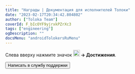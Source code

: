 ```yaml
---
title: "Награды | Документация для исполнителей Толоки"
date: "2023-02-17T20:34:42.804802"
author: ["Toloka Team"]
coverId: F_bIcOYF9yjrxkPZrXc3
tags: ["engineering"]
ogDescription: ""
docsMenu: "androidTolokersRuMenu"
---
```



<RuAchievementsContent1/>

Слева вверху нажмите значок **<img src="https://tlkfrontprod.azureedge.net/portal-production/static/uploaded/images/1677848121910/1677848121910_original_png.png" width="21px" alt="" /> → Достижения**.

<RuAchievementsContent2/>

<Button themeColor="light" view="default" size="l" type="link" url="../troubleshooting/support?form-source=achievements">Написать в службу поддержки</Button>
